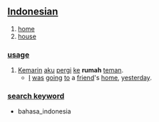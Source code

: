 == [[Indonesian]] ==

# [[home]]
# [[house]]

=== [[usage]] ===
# [[kemarin|Kemarin]] [[aku]] [[pergi]] [[ke]] '''rumah''' [[teman]].
#* [[I]] [[be|was]] [[go]]ing [[to]] a [[friend]]'s [[home]], [[yesterday]].

=== [[search keyword]] ===
* bahasa_indonesia